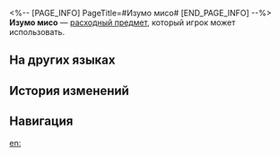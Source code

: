 <%-- [PAGE_INFO]
PageTitle=#Изумо мисо#
[END_PAGE_INFO] --%>
{{Расходный предмет Инфобокс
|id          = 408608
|Изображения = Предмет Изумо мисо.png
|Тип         = Расходные предметы HP
|Редкость    = 3
|Эффект      = Восстанавливает выбранному союзнику 45% НР.
|Описание    = Ферментированный продукт питания, созданный внегалактической цивилизацией. Положите один кубик в кипящую воду и получите вкусный суп. Также используется для жарки овощей, для приготовления еды в котелке или в качестве соуса для жареного мяса. Вот как он описывается в стихотворении «Ода мисо в котле»:
|Рецепт      = 
|Источник1   = [[Пункт выдачи невостребованных посылок]]
|Источник2   = 
|Источник3   = 
}}
{{Описание|''«Зелёный бульон впитал аромат сельдерея, лилейник златой меня своим вкусом согреет.<br />Кипящий поток нутро моё гладит шелками, наполнит желудок теплом - как будто бы сделан богами».''}}
'''Изумо мисо''' — [[расходный предмет]], который игрок может использовать.

==На других языках==
{{На других языках
|en   = Izumo Miso
|zhs  = 出云味噌
|zht  = 出雲味噌
|ja   = 出雲味噌
|ko   = 이즈모 미소
|es   = Miso de Izumo
|fr   = Miso d'Izumo
|ru   = Изумо мисо
|th   = Izumo Miso
|vi   = Viên Miso Sắc Mây
|de   = Izumo-Miso
|id   = Izumo Miso
|pt   = Missô Izumo
}}

==История изменений==
{{История изменений|3.5}}

==Навигация==
{{Расходные предметы Навбокс}}

[[en:]]